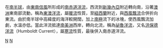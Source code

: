 在[[南半球|南半球]]，由[[東南信風|東南信風]]所形成的[[南赤道洋流|南赤道洋流]]，西流到[[新幾內亞|新幾內亞]]附近轉向南，沿著[[澳洲|澳洲]]東南部流動，稱為[[東澳洋流|東澳洋流]]，屬[[暖流|暖流]]性質，至[[紐西蘭|紐西蘭]]附近，與[[西風飄流|西風飄流]]合併折向東流。由於南半球中高緯度的海洋較開闊，加上[[南極|南極]]流下的冰塊，使西風飄流加劇，水溫亦低。當此洋流抵達[[南美洲|南美洲]]西岸，轉向北流，稱為[[祕魯洋流|祕魯洋流]]，又名[[洪保德洋流|洪保德洋流]]（Humboldt Current），屬[[寒流|寒流]]性質，最後併入南赤道洋流。
{{World Current}}

[[Category:洋流|N]]
[[Category:南太平洋|N]]